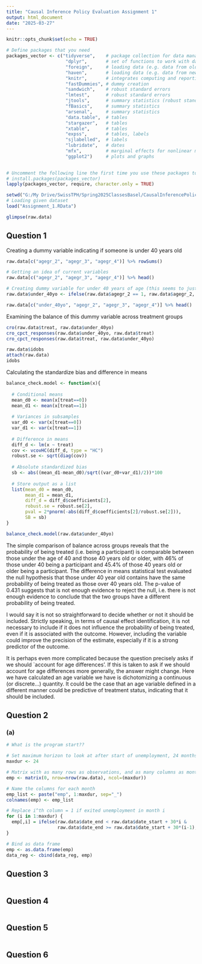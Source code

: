 ```yaml
---
title: "Causal Inference Policy Evaluation Assignment 1"
output: html_document
date: "2025-03-27"
---
```


```r
knitr::opts_chunk$set(echo = TRUE)
```

```r
# Define packages that you need
packages_vector <- c("tidyverse",    # package collection for data management 
                      "dplyr",       # set of functions to work with data 
                      "foreign",     # loading data (e.g. data from old Stata versions)
                      "haven",       # loading data (e.g. data from newer Stata versions)
                      "knitr",       # integrates computing and reporting
                      "fastDummies", # dummy creation
                      "sandwich",    # robust standard errors
                      "lmtest",      # robust standard errors
                      "jtools",      # summary statistics (robust standard errors)
                      "fBasics",     # summary statistics
                      "arsenal",     # summary statistics
                      "data.table",  # tables
                      "stargazer",   # tables
                      "xtable",      # tables
                      "expss",       # tables, labels 
                      "sjlabelled",  # labels
                      "lubridate",   # dates
                      "mfx",         # marginal effects for nonlinear models, e.g. probit 
                      "ggplot2")     # plots and graphs 
                     

# Uncomment the following line the first time you use these packages to install them
# install.packages(packages_vector)
lapply(packages_vector, require, character.only = TRUE) 
```


```r
setwd("G:/My Drive/SwissTPH/Spring2025ClassesBasel/CausalInferencePolicyEvaluation/04_Small_Assignments/Assignment_1/")
# Loading given dataset
load("Assignment_1.RData")
```

```r
glimpse(raw.data)

```

## Question 1

Creating a dummy variable indicating if someone is under 40 years old

```r

raw.data[c("agegr_2", "agegr_3", "agegr_4")] %>% rowSums()

# Getting an idea of current variables
raw.data[c("agegr_2", "agegr_3", "agegr_4")] %>% head()

# Creating dummy variable for under 40 years of age (this seems to just correspond to agegr_2?)
raw.data$under_40yo <- ifelse(raw.data$agegr_2 == 1, raw.data$agegr_2, 0)

raw.data[c("under_40yo", "agegr_2", "agegr_3", "agegr_4")] %>% head()
```

Examining the balance of this dummy variable across treatment groups
```r
cro(raw.data$treat, raw.data$under_40yo)
cro_cpct_responses(raw.data$under_40yo, raw.data$treat)
cro_cpct_responses(raw.data$treat, raw.data$under_40yo)
```

```r
raw.data$idobs
attach(raw.data)
idobs
```


Calculating the standardize bias and difference in means
```r
balance_check.model <- function(x){
  
  # Conditional means
  mean_d0 <- mean(x[treat==0])
  mean_d1 <- mean(x[treat==1])
  
  # Variances in subsamples
  var_d0 <- var(x[treat==0])
  var_d1 <- var(x[treat==1])
  
  # Difference in means
  diff_d <- lm(x ~ treat)
  cov <- vcovHC(diff_d, type = "HC")
  robust.se <- sqrt(diag(cov))
  
  # Absolute standardized bias
  sb <- abs((mean_d1-mean_d0)/sqrt((var_d0+var_d1)/2))*100
  
  # Store output as a list 
  list(mean_d0 = mean_d0, 
       mean_d1 = mean_d1,
       diff_d = diff_d$coefficients[2], 
       robust.se = robust.se[2], 
       pval = 2*pnorm(-abs(diff_d$coefficients[2]/robust.se[2])),
       SB = sb)             
}

balance_check.model(raw.data$under_40yo)
```

The simple comparison of balance across groups reveals that the probability of being treated (i.e. being a participant) is comparable between those under the age of 40 and those 40 years old or older, with 46% of those under 40 being a participant and 45.4% of those 40 years old or older being a participant. The difference in means statistical test evaluated the null hypothesis that those under 40 year old contains have the same probability of being treated as those over 40 years old. The p-value of 0.431 suggests that is not enough evidence to reject the null, i.e. there is not enough evidence to conclude that the two groups have a different probability of being treated.

I would say it is not so straightforward to decide whether or not it should be included. Strictly speaking, in terms of causal effect identification, it is not necessary to include if it does not influence the probability of being treated, even if it is associated with the outcome. However, including the variable could improve the precision of the estimate, especially if it is a strong predictor of the outcome. 

It is perhaps even more complicated because the question precisely asks if we should `account for age differences'. If this is taken to ask if we should account for age differences more generally, the answer might change. Here we have calculated an age variable we have is dichotomizing a continuous (or discrete...) quantity. It could be the case that an age variable defined in a different manner could be predictive of treatment status, indicating that it should be included.

## Question 2
### (a)
```r
# What is the program start??

# Set maximum horizon to look at after start of unemployment, 24 months
maxdur <- 24

# Matrix with as many rows as observations, and as many columns as months in horizon 
emp <- matrix(0, nrow=nrow(raw.data), ncol=(maxdur))

# Name the columns for each month
emp_list <- paste("emp", 1:maxdur, sep="_")
colnames(emp) <- emp_list

# Replace i^th column = 1 if exited unemployment in month i
for (i in 1:maxdur) {
  emp[,i] = ifelse(raw.data$date_end < raw.data$date_start + 30*i & 
                   raw.data$date_end >= raw.data$date_start + 30*(i-1), 1, 0)
}

# Bind as data frame
emp <- as.data.frame(emp)
data_reg <- cbind(data_reg, emp)

```


## Question 3
```r

```

## Question 4
```r

```


## Question 5
```r

```


## Question 6
```r

```
